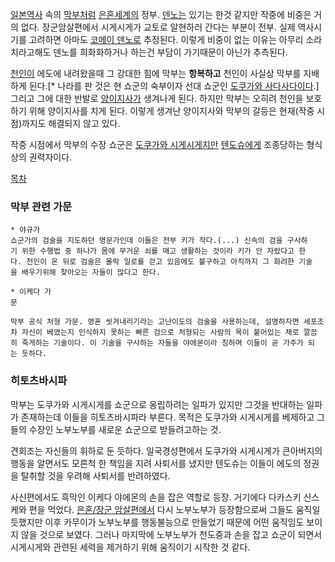 [[일본]]역사 속의 [[막부]]처럼 [[은혼]]세계의 정부. [[덴노]]는 있기는 한것 같지만 작중에 비중은 거의 없다. 장군암살편에서 시게시게가 교토로 알현하러 간다는 부분이 전부. 실제 역사시기를 고려하면 아마도 [[코메이 덴노]]로 추정된다. 이렇게 비중이 없는 이유는 아무리 소라치라고해도 덴노를 희화화하거나 하는건 부담이 가기때문이 아닌가 추측된다.

[[천인]]이 에도에 내려왔을때 그 강대한 힘에 막부는 '''항복하고''' 천인이 사실상 막부를 지배하게 된다.[* 나라를 판 것은 현 쇼군의 숙부이자 선대 쇼군인 [[도쿠가와 사다사다]]이다.] 그리고 그에 대한 반발로 [[양이지사]]가 생겨나게 된다. 하지만 막부는 오히려 천인을 보호하기 위해 양이지사를 치게 된다. 이렇게 생겨난 양이지사와 막부의 갈등은 현재(작중 시점)까지도 해결되지 않고 있다.

작중 시점에서 막부의 수장 쇼군은 [[도쿠가와 시게시게]]지만 [[텐도슈]]에게 조종당하는 형식 상의 권력자이다.

[[목차]]
=== 막부 관련 가문 ===
 * 야규가
 쇼군가의 검술을 지도하던 명문가인데 이들은 전부 키가 작다.(...) 신속의 검을 구사하기 위한 수행법 중 하나가 몸에 무거운 쇠를 매고 생활하는 것이라 키가 안 자랐다고 한다. 천인이 온 뒤로 검술은 몰락 일로를 걷고 있음에도 불구하고 아직까지 그 화려한 기술을 배우기위해 찾아오는 자들이 많다고 한다.

 * 이케다 가문                                                                                                         
 막부 공식 처형 가문. 영혼 씻겨내리기라는 고난이도의 검술을 사용하는데, 설명하자면 세포조차 자신이 베였는지 인식하지 못하는 빠른 검으로 처형되는 사람의 목이 붙어있는 채로 깔끔히 죽게하는 기술이다. 이 기술을 구사하는 자들을 야에몬이라 칭하며 이들이 곧 가주가 되는 듯하다.

=== 히토츠바시파 ===
막부는 도쿠가와 시게시게를 쇼군으로 옹립하려는 일파가 있지만 그것을 반대하는 일파가 존재하는데 이들을 히토츠바시파라 부른다. 목적은 도쿠가와 시게시게를 베제하고 그들의 수장인 노부노부를 새로운 쇼군으로 받들려고하는 것.

견회조는 자신들의 휘하로 둔 듯하다. 일국경성편에서 도쿠가와 시게시게가 큰아버지의 행동을 알면서도 모른척 한 책임을 지려 사퇴서를 냈지만 텐도슈는 이들이 에도의 정권을 탈취할 것을 우려해 사퇴서를 반려하였다.

사신편에서도 흑막인 이케다 야에몬의 손을 잡은 역할로 등장. 거기에다 다카스키 신스케와 편을 먹었다. [[은혼/장군 암살편]]에서 다시 노부노부가 등장함으로써 그들도 움직일 듯했지만 이후 카무이가 노부노부를 행동불능으로 만들었기 때문에 어떤 움직임도 보이지 않을 것으로 보였다. 그러나 마지막에 노부노부가 천도중과 손을 잡고 쇼군이 되면서 시게시게와 관련된 세력을 제거하기 위해 움직이기 시작한 것 같다.
